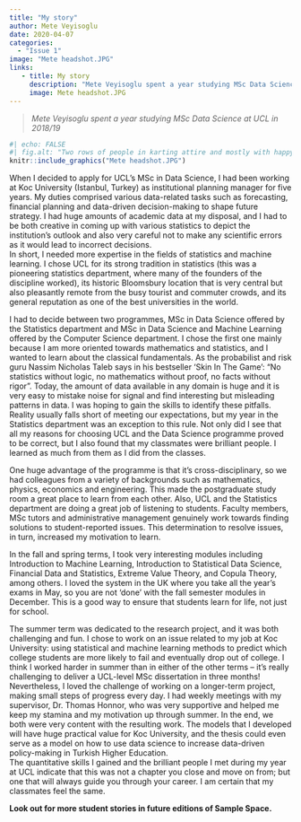 ```yaml
---
title: "My story"
author: Mete Veyisoglu
date: 2020-04-07
categories:
  - "Issue 1"
image: "Mete headshot.JPG" 
links: 
   - title: My story
     description: "Mete Veyisoglu spent a year studying MSc Data Science at UCL in 2018/19" 
     image: Mete headshot.JPG
---
```


> *Mete Veyisoglu spent a year studying MSc Data Science at UCL in 2018/19*

```r
#| echo: FALSE
#| fig.alt: "Two rows of people in karting attire and mostly with happy faces."
knitr::include_graphics("Mete headshot.JPG")
```

When I decided to apply for UCL’s MSc in Data Science, I had been working at Koc University (Istanbul, Turkey) as institutional planning manager for five years. My duties comprised various data-related tasks such as forecasting, financial planning and data-driven decision-making to shape future strategy. I had huge amounts of academic data at my disposal, and I had to be both creative in coming up with various statistics to depict the institution’s outlook and also very careful not to make any scientific errors as it would lead to incorrect decisions.   
In short, I needed more expertise in the fields of statistics and machine learning. I chose UCL for its strong tradition in statistics (this was a pioneering statistics department, where many of the founders of the discipline worked), its historic Bloomsbury location that is very central but also pleasantly remote from the busy tourist and commuter crowds, and its general reputation as one of the best universities in the world. 

I had to decide between two programmes, MSc in Data Science offered by the Statistics department and MSc in Data Science and Machine Learning offered by the Computer Science department. I chose the first one mainly because I am more oriented towards mathematics and statistics, and I wanted to learn about the classical fundamentals. As the probabilist and risk guru Nassim Nicholas Taleb says in his bestseller ‘Skin In The Game’: “No statistics without logic, no mathematics without proof, no facts without rigor”. Today, the amount of data available in any domain is huge and it is very easy to mistake noise for signal and find interesting but misleading patterns in data. I was hoping to gain the skills to identify these pitfalls.    
Reality usually falls short of meeting our expectations, but my year in the Statistics department was an exception to this rule. Not only did I see that all my reasons for choosing UCL and the Data Science programme proved to be correct, but I also found that my classmates were brilliant people. I learned as much from them as I did from the classes. 

One huge advantage of the programme is that it’s cross-disciplinary, so we had colleagues from a variety of backgrounds such as mathematics, physics, economics and engineering. This made the postgraduate study room a great place to learn from each other. Also, UCL and the Statistics department are doing a great job of listening to students. Faculty members, MSc tutors and administrative management genuinely work towards finding solutions to student-reported issues. This determination to resolve issues, in turn, increased my motivation to learn.

In the fall and spring terms, I took very interesting modules including Introduction to Machine Learning, Introduction to Statistical Data Science, Financial Data and Statistics, Extreme Value Theory, and Copula Theory, among others. I loved the system in the UK where you take all the year’s exams in May, so you are not ‘done’ with the fall semester modules in December. This is a good way to ensure that students learn for life, not just for school. 

The summer term was dedicated to the research project, and it was both challenging and fun. I chose to work on an issue related to my job at Koc University: using statistical and machine learning methods to predict which college students are more likely to fail and eventually drop out of college. I think I worked harder in summer than in either of the other terms – it’s really challenging to deliver a UCL-level MSc dissertation in three months! Nevertheless, I loved the challenge of working on a longer-term project, making small steps of progress every day. I had weekly meetings with my supervisor, Dr. Thomas Honnor, who was very supportive and helped me keep my stamina and my motivation up through summer. In the end, we both were very content with the resulting work. The models that I developed will have huge practical value for Koc University, and the thesis could even serve as a model on how to use data science to increase data-driven policy-making in Turkish Higher Education.      
The quantitative skills I gained and the brilliant people I met during my year at UCL indicate that this was not a chapter you close and move on from; but one that will always guide you through your career. I am certain that my classmates feel the same.


**Look out for more student stories in future editions of Sample Space.**
